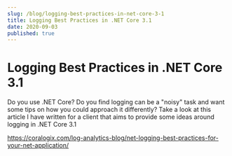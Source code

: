 ```yaml
---
slug: /blog/logging-best-practices-in-net-core-3-1
title: Logging Best Practices in .NET Core 3.1
date: 2020-09-03
published: true
---
```


# Logging Best Practices in .NET Core 3.1
Do you use .NET Core? Do you find logging can be a "noisy" task and want some tips on
how you could approach it differently? Take a look at this article I have written for
a client that aims to provide some ideas around logging in .NET Core 3.1


https://coralogix.com/log-analytics-blog/net-logging-best-practices-for-your-net-application/